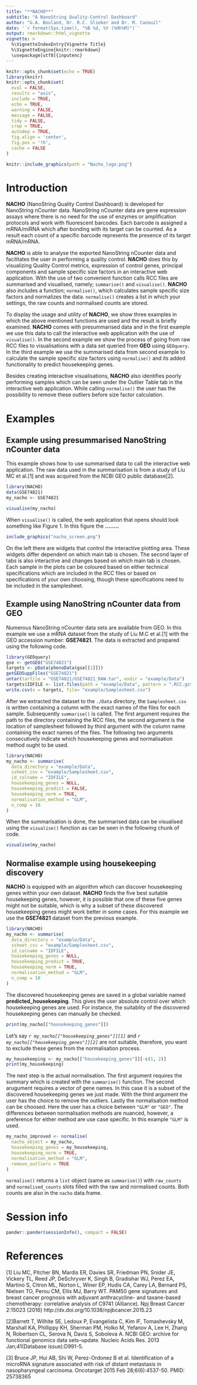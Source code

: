 ```yaml
---
title: "**NACHO**"
subtitle: "A NanoString Quality-Control Dashboard"
author: "G.A. Bouland, Dr. R.C. Slieker and Dr. M. Canouil"
date: '`r format(Sys.time(), "%B %d, %Y (%Hh%M)")`'
output: rmarkdown::html_vignette
vignette: >
  %\VignetteIndexEntry{Vignette Title}
  %\VignetteEngine{knitr::rmarkdown}
  \usepackage[utf8]{inputenc}
---
```



```r
knitr::opts_chunk$set(echo = TRUE)
library(knitr)
knitr::opts_chunk$set(
  eval = FALSE,
  results = "asis",
  include = TRUE,
  echo = TRUE,
  warning = FALSE,
  message = FALSE,
  tidy = FALSE,
  crop = TRUE,
  autodep = TRUE,
  fig.align = 'center',
  fig.pos = '!h',
  cache = FALSE
)
```


```r
knitr::include_graphics(path = "Nacho_logo.png")
```


# Introduction

**NACHO** (NanoString Quality Control Dashboard) is developed for NanoString nCounter data. 
NanoString nCounter data are gene expression assays where there is no need for the use of enzymes or amplification protocols and work with fluorescent barcodes. 
Each barcode is assigned a mRNA/miRNA which after bonding with its target can be counted. 
As a result each count of a specific barcode represents the presence of its target mRNA/mRNA. 

**NACHO** is able to analyse the exported NanoString nCounter data and facilitates the user in performing a quality control. 
**NACHO** does this by visualizing Quality Control metrics, expression of control genes, principal components and sample specific size factors in an interactive web application.
With the use of two convenient function calls RCC files are summarised and visualised, namely; `summarise()` and `visualise()`.
**NACHO** also includes a function; `normalise()`, which calculates sample specific size factors and normalizes the data. 
`normalise()` creates a list in which your settings, the raw counts and normalised counts are stored.

To display the usage and utility of **NACHO**, we show three examples in which the above mentioned functions are used and the result is briefly examined. 
**NACHO** comes with presummarised data and in the first example we use this data to call the interactive web application with the use of `visualise()`.
In the second example we show the process of going from raw RCC files to visualisations with a data set queried from **GEO** using `GEOquery`. 
In the third example we use the summarised data from second example to calculate the sample specific size factors using `normalise()` and its added functionality to predict housekeeping genes.

Besides creating interactive visualisations, **NACHO** also identifies poorly performing samples which can be seen under the Outlier Table tab in the interactive web application. 
While calling `normalise()` the user has the possibility to remove these outliers before size factor calculation.


# Examples
## Example using presummarised NanoString nCounter data

This example shows how to use summarised data to call the interactive web application. 
The raw data used in the summarisation is from a study of Liu MC et al.[1] and was acquired from the NCBI GEO public database[2].

```r
library(NACHO)
data(GSE74821)
my_nacho <- GSE74821
```

```r
visualise(my_nacho)
```
 
When `visualise()` is called, the web application that opens should look something like Figure 1. 
In this figure the **........**

```r
include_graphics("nacho_screen.png")
```

On the left there are widgets that control the interactive plotting area.
These widgets differ dependent on which main tab is chosen.
The second layer of tabs is also interactive and changes based on which main tab is chosen. 
Each sample in the plots can be coloured based on either technical specifications which are included in the RCC files or based on specifications of your own choosing, though these specifications need to be included in the samplesheet.


## Example using NanoString nCounter data from GEO

Numerous NanoString nCounter data sets are available from GEO. 
In this example we use a mRNA dataset from the study of Liu M.C et al.[1] with the GEO accession number: **GSE74821**. 
The data is extracted and prepared using the following code.

```r
library(GEOquery)
gse <- getGEO("GSE74821")
targets <- pData(phenoData(gse[[1]]))
getGEOSuppFiles("GSE74821")
untar(tarfile = "GSE74821/GSE74821_RAW.tar", exdir = "example/Data")
targets$IDFILE <- list.files(path = "example/Data", pattern = ".RCC.gz$")
write.csv(x = targets, file= "example/Samplesheet.csv")
```

After we extracted the dataset to the `./Data` directory, the `Samplesheet.csv` is written containing a column with the exact names of the files for each sample. Subsequently `summarise()` is called. 
The first argument requires the path to the directory containing the RCC files, the second argument is the location of samplesheet followed by third argument with the column name containing the exact names of the files. 
The following two arguments consecutively indicate which housekeeping genes and normalisation method ought to be used.

```r
library(NACHO)
my_nacho <- summarise(
  data_directory = "example/Data", 
  ssheet_csv = "example/Samplesheet.csv",
  id_colname = "IDFILE",
  housekeeping_genes = NULL,
  housekeeping_predict = FALSE,
  housekeeping_norm = TRUE,
  normalisation_method = "GLM",
  n_comp = 10
)
```

When the summarisation is done, the summarised data can be visualised using the `visualise()` function as can be seen in the following chunk of code.

```r
visualise(my_nacho)
```

## Normalise example using housekeeping discovery

**NACHO** is equipped with an algorithm which can discover housekeeping genes within your own dataset. 
**NACHO** finds the five best suitable housekeeping genes, however, it is possible that one of these five genes might not be suitable, which is why a subset of these discovered housekeeping genes might work better in some cases. 
For this example we use the **GSE74821** dataset from the previous example.

```r
library(NACHO)
my_nacho <- summarise(
  data_directory = "example/Data", 
  ssheet_csv = "example/Samplesheet.csv",
  id_colname = "IDFILE", 
  housekeeping_genes = NULL,
  housekeeping_predict = TRUE,
  housekeeping_norm = TRUE,
  normalisation_method = "GLM", 
  n_comp = 10
)
```

The discovered housekeeping genes are saved in a global variable named **predicted_housekeeping**. 
This gives the user absolute control over which housekeeping genes are used. 
For instance, the suitablity of the discovered housekeeping genes can manually be checked.

```r
print(my_nacho[["housekeeping_genes"]])
```

Let's say  _`r my_nacho[["housekeeping_genes"]][1]`_ and _`r my_nacho[["housekeeping_genes"]][2]`_ are not suitable, therefore, you want to exclude these genes from the normalisation process.

```r
my_housekeeping <- my_nacho[["housekeeping_genes"]][-c(1, 2)]
print(my_housekeeping)
```

The next step is the actual normalisation. 
The first argument requires the summary which is created with the `summarise()` function. 
The second arugument requires a vector of gene names. 
In this case it is a subset of the discovered housekeeping genes we just made. 
With the third argument the user has the choice to remove the outliers. 
Lastly the normalisation method can be choosed. 
Here the user has a choice between `"GLM"` or `"GEO"`. 
The differences between normalisation methods are nuanced, however, a preference for either method are use case specific. 
In this example `"GLM"` is used.

```r
my_nacho_improved <- normalise(
  nacho_object = my_nacho,
  housekeeping_genes = my_housekeeping,
  housekeeping_norm = TRUE,
  normalisation_method = "GLM", 
  remove_outliers = TRUE
)
```

`normalise()` returns a `list` object (same as `summarise()`) with `raw_counts` and `normalised_counts` slots filled with the raw and normalised counts. Both counts are also in the `nacho` data.frame.


<!-- In _Table 1_ the calculated normalisation values can be seen.  -->
<!-- Here the first five sample are rendered.  -->
<!-- The positive scaling factors are caluculated using the `"GLM"` method as indicated when the `normalise()` function was called.  -->
<!-- The same is true for the background signal.  -->
<!-- The housekeeping factor was calulated using a subset of the discovered housekeeping genes. -->

<!-- ```{r ex9} -->
<!-- table_data1 <- as.matrix(my_data$scaling[1:5, ]) -->
<!-- colnames(table_data1) <- c("Positive Factor", "Background Signal", "Housekeeping Factor") -->
<!-- rownames(table_data1) <- c("GSM1934697", "GSM1934698", "GSM1934699", "GSM1934700", "GSM1934701") -->
<!-- stargazer::stargazer(table_data1, type = "html", title = "Normalisation values", header = FALSE) -->
<!-- ``` -->

<!-- In _Table 2_ the untransformed counts of the first five samples and first five genes are rendered. Some gene analysis packages require raw counts together with scaling factors. -->

<!-- ```{r ex10} -->
<!-- table_data2 <- my_data$counts[1:5, 1:5] -->
<!-- colnames(table_data2) <- c("GSM1934697", "GSM1934698", "GSM1934699", "GSM1934700", "GSM1934701") -->
<!-- stargazer::stargazer(table_data2, type = "html", title = "Raw counts", header = FALSE) -->
<!-- ``` -->

<!-- While other packages or analysis methods require already transformed data, which can be seen in _Table 3_.  -->
<!-- In this Table, the sample specific scaling factors are applied on the counts and thereby transformed. -->

<!-- ```{r ex11} -->
<!-- table_data3 <- as.matrix(my_data$normalised[1:5, 1:5]) -->
<!-- colnames(table_data3) <- c("GSM1934697", "GSM1934698", "GSM1934699", "GSM1934700", "GSM1934701") -->
<!-- stargazer::stargazer(table_data3, type = "html", title = "Transformed counts", header = FALSE) -->
<!-- ``` -->

# Session info
```r
pander::pander(sessionInfo(), compact = FALSE)
```

# References

[1] Liu MC, Pitcher BN, Mardis ER, Davies SR, Friedman PN, Snider JE, Vickery TL, Reed JP, DeSchryver K, Singh B, Gradishar WJ, Perez EA, Martino S, Citron ML, Norton L, Winer EP, Hudis CA, Carey LA, Bernard PS, Nielsen TO, Perou CM, Ellis MJ, Barry WT. PAM50 gene signatures and breast cancer prognosis with adjuvant anthracycline- and taxane-based chemotherapy: correlative analysis of C9741 (Alliance). Npj Breast Cancer 2:15023 (2016) http://dx.doi.org/10.1038/npjbcancer.2015.23

[2]Barrett T, Wilhite SE, Ledoux P, Evangelista C, Kim IF, Tomashevsky M, Marshall KA, Phillippy KH, Sherman PM, Holko M, Yefanov A, Lee H, Zhang N, Robertson CL, Serova N, Davis S, Soboleva A.
NCBI GEO: archive for functional genomics data sets--update.
Nucleic Acids Res. 2013 Jan;41(Database issue):D991-5.

[3] Bruce JP, Hui AB, Shi W, Perez-Ordonez B et al. Identification of a microRNA signature associated with risk of distant metastasis in nasopharyngeal carcinoma. Oncotarget 2015 Feb 28;6(6):4537-50. PMID: 25738365


